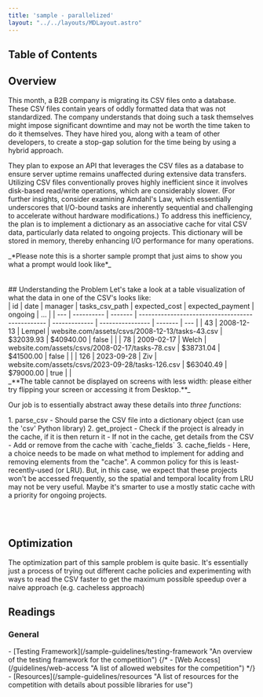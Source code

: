 ```yaml
---
title: 'sample - parallelized'
layout: "../../layouts/MDLayout.astro"
---
```


## Table of Contents

## Overview
This month, a B2B company is migrating its CSV files onto a database. These CSV files contain years of oddly formatted data
that was not standardized. The company understands that doing such a task themselves might impose significant downtime and may not be worth the time taken to do it themselves. They have hired you, along with a team of other developers, to create a stop-gap solution for the time being by using a hybrid approach.

They plan to expose an API that leverages the CSV files as a database to ensure server uptime remains unaffected during extensive data transfers. Utilizing CSV files conventionally proves highly inefficient since it involves disk-based read/write operations, which are considerably slower. (For further insights, consider examining Amdahl's Law, which essentially underscores that I/O-bound tasks are inherently sequential and challenging to accelerate without hardware modifications.) To address this inefficiency, the plan is to implement a dictionary as an associative cache for vital CSV data, particularly data related to ongoing projects. This dictionary will be stored in memory, thereby enhancing I/O performance for many operations.

<div>_*Please note this is a shorter sample prompt that just aims to show you what a prompt would look like*_</div><br></br>
## Understanding the Problem
Let's take a look at a table visualization of what the data in one of the CSV's looks like:
<div id="tableCapture" class="hidden md:block">
| id  | date       | manager | tasks_csv_path                                   | expected_cost | expected_payment | ongoing | ... |
| --- | ---------- | ------- | ------------------------------------------------ | ------------- | ---------------- | ------- | --- |
| 43  | 2008-12-13 | Lempel  | website.com/assets/csvs/2008-12-13/tasks-43.csv  | $32039.93     | $40940.00        | false   |     |
| 78  | 2009-02-17 | Welch   | website.com/assets/csvs/2008-02-17/tasks-78.csv  | $38731.04     | $41500.00        | false   |     |
| 126 | 2023-09-28 | Ziv     | website.com/assets/csvs/2023-09-28/tasks-126.csv | $63040.49     | $79000.00        | true    |     |
</div>
<div class="block md:hidden my-0 py-0 child:my-0" aria-hidden="true">
_**The table cannot be displayed on screens with less width: please either try flipping your screen or accessing it from Desktop.**_
</div>

Our job is to essentially abstract away these details into *three functions*:
<div class="child:py-0 child:my-0">
1. parse_csv
 - Should parse the CSV file into a dictionary object (can use the 'csv' Python library)
2. get_project
    - Check if the project is already in the cache, if it is then return it
    - If not in the cache, get details from the CSV
    - Add or remove from the cache with `cache_fields`
3. cache_fields
- Here, a choice needs to be made on what method to implement for adding and removing elements from the "cache". A common policy for this is least-recently-used (or LRU). But, in this case, we expect that these projects won't be accessed frequently, so the spatial and temporal locality from LRU may not be very useful. Maybe it's smarter to use a mostly static cache with a priority for ongoing projects.
</div>

<br></br>

## Optimization
The optimization part of this sample problem is quite basic. It's essentially just a process of trying out different cache policies and experimenting with ways to read the CSV faster to get the maximum possible speedup over a naive approach (e.g. cacheless approach)

<h2 id="readings" class="!mb-2">Readings</h2>
<h3 id="general" class="!mb-0 !ml-4">General</h3>
<div class="child:!mb-0 child:!mt-1 child:!ml-6">
- [Testing Framework](/sample-guidelines/testing-framework "An overview of the testing framework for the competition")
{/* - [Web Access](/guidelines/web-access "A list of allowed websites for the competition") */}
- [Resources](/sample-guidelines/resources "A list of resources for the competition with details about possible libraries for use")
</div>